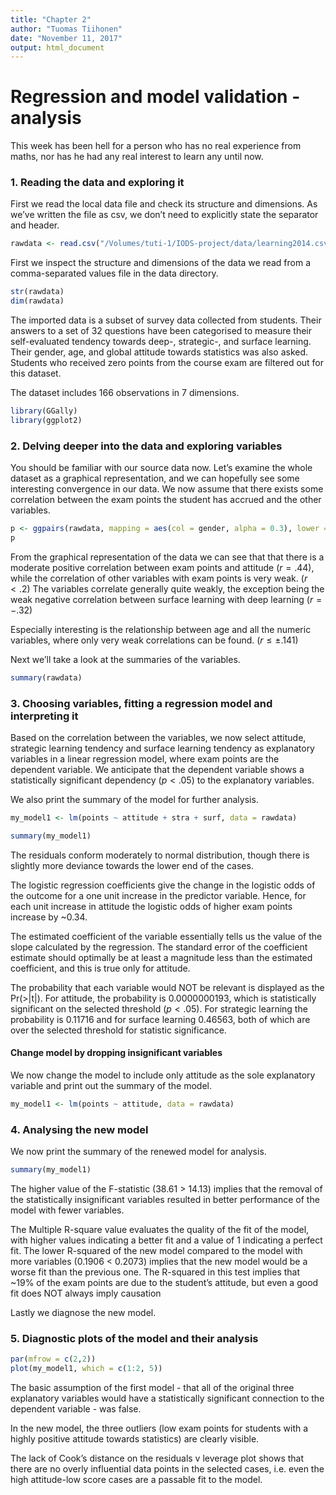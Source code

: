 ```yaml
---
title: "Chapter 2"
author: "Tuomas Tiihonen"
date: "November 11, 2017"
output: html_document
---
```


# Regression and model validation - analysis

This week has been hell for a person who has no real experience from maths, nor has he had any real interest to learn any until now.

### 1. Reading the data and exploring it
First we read the local data file and check its structure and dimensions. As we've written the file as csv, we don't need to explicitly state the separator and header.
```r
rawdata <- read.csv("/Volumes/tuti-1/IODS-project/data/learning2014.csv")
```

First we inspect the structure and dimensions of the data we read from a comma-separated values file in the data directory.

```r
str(rawdata)
dim(rawdata)
```

The imported data is a subset of survey data collected from students. Their answers to a set of 32 questions have been categorised to measure their self-evaluated tendency towards deep-, strategic-, and surface learning. Their gender, age, and global attitude towards statistics was also asked. Students who received zero points from the course exam are filtered out for this dataset.

The dataset includes 166 observations in 7 dimensions.

<!-- access the GGally and ggplot2 libraries to produce plots later -->
```r
library(GGally)
library(ggplot2)
```

### 2. Delving deeper into the data and exploring variables

<!-- create a more advanced plot matrix with ggpairs() -->
You should be familiar with our source data now. Let's examine the whole dataset as a graphical representation, and we can hopefully see some interesting convergence in our data. We now assume that there exists some correlation between the exam points the student has accrued and the other variables. 

```r
p <- ggpairs(rawdata, mapping = aes(col = gender, alpha = 0.3), lower = list(combo = wrap("facethist", bins = 20)))
p
```

From the graphical representation of the data we can see that that there is a moderate positive correlation between exam points and attitude ($\mathit{r}=.44$), while the correlation of other variables with exam points is very weak. ($\mathit{r} <.2$) The variables correlate generally quite weakly, the exception being the weak negative correlation between surface learning with deep learning ($\mathit{r} = -.32$)

Especially interesting is the relationship between age and all the numeric variables, where only very weak correlations can be found. ($\mathit{r} \le \pm .141$) 

Next we'll take a look at the summaries of the variables.
```r
summary(rawdata)
```

 

### 3. Choosing variables, fitting a regression model and interpreting it

Based on the correlation between the variables, we now select attitude, strategic learning tendency and surface learning tendency as explanatory variables in a linear regression model, where exam points are the dependent variable. We anticipate that the dependent variable shows a statistically significant dependency ($p < .05$) to the explanatory variables.

We also print the summary of the model for further analysis.
```r
my_model1 <- lm(points ~ attitude + stra + surf, data = rawdata)
```


```r
summary(my_model1)
```

The residuals conform moderately to normal distribution, though there is slightly more deviance towards the lower end of the cases. 

The logistic regression coefficients give the change in the logistic odds of the outcome for a one unit increase in the predictor variable. Hence, for each unit increase in attitude the logistic odds of higher exam points increase by ~0.34.

The estimated coefficient of the variable essentially tells us the value of the slope calculated by the regression. The standard error of the coefficient estimate should optimally be at least a magnitude less than the estimated coefficient, and this is true only for attitude.

The probability that each variable would NOT be relevant is displayed as the Pr(>|t|). For attitude, the probability is 0.0000000193, which is statistically significant on the selected threshold ($p<.05$). For strategic learning the probability is 0.11716 and for surface learning 0.46563, both of which are over the selected threshold for statistic significance. 

#### Change model by dropping insignificant variables

We now change the model to include only attitude as the sole explanatory variable and print out the summary of the model.

```r
my_model1 <- lm(points ~ attitude, data = rawdata)
```

### 4. Analysing the new model

We now print the summary of the renewed model for analysis.

```r
summary(my_model1)
```

The higher value of the F-statistic (38.61 > 14.13) implies that the removal of the statistically insignificant variables resulted in better performance of the model with fewer variables.

The Multiple R-square value evaluates the quality of the fit of the model, with higher values indicating a better fit and a value of 1 indicating a perfect fit. The lower R-squared of the new model compared to the model with more variables (0.1906 < 0.2073) implies that the new model would be a worse fit than the previous one. The R-squared in this test implies that ~19% of the exam points are due to the student's attitude, but even a good fit does NOT always imply causation

Lastly we diagnose the new model.

### 5. Diagnostic plots of the model and their analysis

```r
par(mfrow = c(2,2))
plot(my_model1, which = c(1:2, 5))
```

The basic assumption of the first model - that all of the original three explanatory variables would have a statistically significant connection to the dependent variable - was false.

In the new model, the three outliers (low exam points for students with a highly positive attitude towards statistics) are clearly visible.

The lack of Cook's distance on the residuals v leverage plot shows that there are no overly influential data points in the selected cases, i.e. even the high attitude-low score cases are a passable fit to the model.